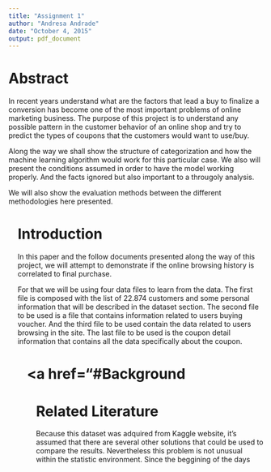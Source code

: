 ```yaml
---
title: "Assignment 1"
author: "Andresa Andrade"
date: "October 4, 2015"
output: pdf_document
---
```



<div id="toc">
<ul><li>


# <a href="#toc_1">Abstract</a>

In recent years understand what are the factors that lead a buy to finalize a conversion has become one of the most important problems of online marketing business. The purpose of this project is to understand any possible pattern in the customer behavior of an online shop and try to predict the types of coupons that the customers would want to use/buy. 

Along the way we shall show the structure of categorization and how the machine learning algorithm would work for this particular case. We also will present the conditions assumed in order to have the model working properly. And the facts ignored but also important to a througoly analysis. 

We will also show the evaluation methods between the different methodologies here presented.

<ul> <li>
# <a href="#toc_1">Introduction</a>
In this paper and the follow documents presented along the way of this project, we will attempt to demonstrate if the online browsing history is correlated to final purchase. 

For that we will be using four data files to learn from the data. The first file is composed with the list of 22.874 customers and some personal information that will be described in the dataset section. The second file to be used is a file that contains information related to users buying voucher. And the third file to be used contain the data related to users browsing in the site. The last file to be used is the coupon detail information that contains all the data specifically about the coupon.

<ul><li>

# <a href="#Background</a>


<ul><li>
# <a href="#toc_1">Related Literature</a>

Because this dataset was adquired from Kaggle website, it's assumed that there are several other solutions that could be used to compare the results. Nevertheless this problem is not unusual within the statistic environment. Since the beggining of the days

<ul> <li>
</div>